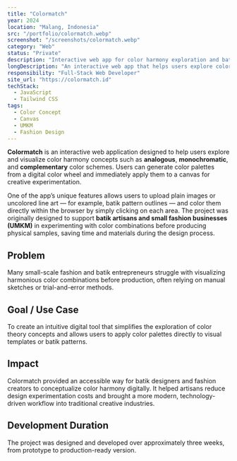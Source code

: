 ```yaml
---
title: "Colormatch"
year: 2024
location: "Malang, Indonesia"
src: "/portfolio/colormatch.webp"
screenshot: "/screenshots/colormatch.webp"
category: "Web"
status: "Private"
description: "Interactive web app for color harmony exploration and batik concept design."
longDescription: "An interactive web app that helps users explore color harmony concepts like analogous, monochromatic, and complementary, while allowing them to color digital batik or design patterns directly on canvas."
responsibility: "Full-Stack Web Developer"
site_url: "https://colormatch.id"
techStack:
  - JavaScript
  - Tailwind CSS
tags:
  - Color Concept
  - Canvas
  - UMKM
  - Fashion Design
---
```


**Colormatch** is an interactive web application designed to help users explore and visualize color harmony concepts such as **analogous**, **monochromatic**, and **complementary** color schemes.
Users can generate color palettes from a digital color wheel and immediately apply them to a canvas for creative experimentation.

One of the app’s unique features allows users to upload plain images or uncolored line art — for example, batik pattern outlines — and color them directly within the browser by simply clicking on each area.
The project was originally designed to support **batik artisans and small fashion businesses (UMKM)** in experimenting with color combinations before producing physical samples, saving time and materials during the design process.

## Problem
Many small-scale fashion and batik entrepreneurs struggle with visualizing harmonious color combinations before production, often relying on manual sketches or trial-and-error methods.

## Goal / Use Case
To create an intuitive digital tool that simplifies the exploration of color theory concepts and allows users to apply color palettes directly to visual templates or batik patterns.

## Impact
Colormatch provided an accessible way for batik designers and fashion creators to conceptualize color harmony digitally.
It helped artisans reduce design experimentation costs and brought a more modern, technology-driven workflow into traditional creative industries.

## Development Duration
The project was designed and developed over approximately three weeks, from prototype to production-ready version.
